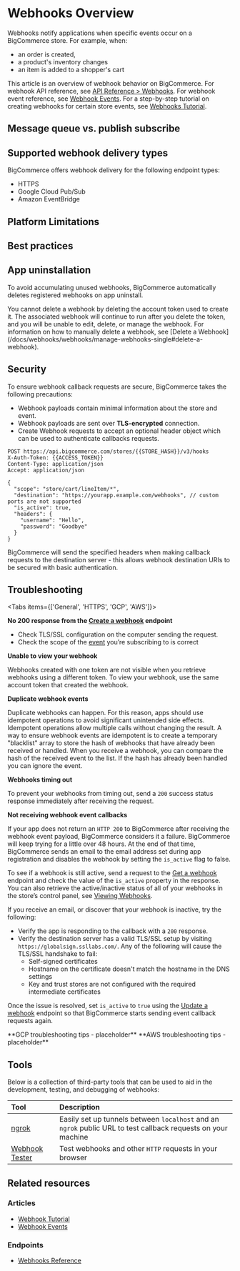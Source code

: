 # Webhooks Overview

Webhooks notify applications when specific events occur on a BigCommerce store. For example, when:

* an order is created,
* a product's inventory changes
* an item is added to a shopper's cart

This article is an overview of webhook behavior on BigCommerce. For webhook API reference, see [API Reference > Webhooks](/docs/webhooks/webhooks/manage-webhooks-bulk#create-a-webhook). For webhook event reference, see [Webhook Events](/api-docs/store-management/webhooks/webhook-events). For a step-by-step tutorial on creating webhooks for certain store events, see [Webhooks Tutorial](/api-docs/store-management/webhooks/tutorial).

## Message queue vs. publish subscribe
<!-- ![Image placeholder](https://storage.googleapis.com/XXXXX "placeholder image") -->


## Supported webhook delivery types

BigCommerce offers webhook delivery for the following endpoint types:

* HTTPS
* Google Cloud Pub/Sub
* Amazon EventBridge

## Platform Limitations

## Best practices

## App uninstallation

To avoid accumulating unused webhooks, BigCommerce automatically deletes registered webhooks on app uninstall.

<Callout type="info">
  You cannot delete a webhook by deleting the account token used to create it. The associated webhook will continue to run after you delete the token, and you will be unable to edit, delete, or manage the webhook. For information on how to manually delete a webhook, see [Delete a Webhook](/docs/webhooks/webhooks/manage-webhooks-single#delete-a-webhook).
</Callout>

## Security

To ensure webhook callback requests are secure, BigCommerce takes the following precautions:

* Webhook payloads contain minimal information about the store and event.
* Webhook payloads are sent over **TLS-encrypted** connection.
* Create Webhook requests to accept an optional header object which can be used to authenticate callbacks requests.


```http filename="Example request with header object: Create a webhook" showLineNumbers copy
POST https://api.bigcommerce.com/stores/{{STORE_HASH}}/v3/hooks
X-Auth-Token: {{ACCESS_TOKEN}}
Content-Type: application/json
Accept: application/json

{
  "scope": "store/cart/lineItem/*",
  "destination": "https://yourapp.example.com/webhooks", // custom ports are not supported
  "is_active": true,
  "headers": {
    "username": "Hello",
    "password": "Goodbye"
  }
}
```

BigCommerce will send the specified headers when making callback requests to the destination server - this allows webhook destination URIs to be secured with basic authentication.

## Troubleshooting

<Tabs items={['General', 'HTTPS', 'GCP', 'AWS']}>

<Tab>

**No 200 response from the [Create a webhook](/docs/webhooks/webhooks/manage-webhooks-bulk#create-a-webhook) endpoint**
* Check TLS/SSL configuration on the computer sending the request.
* Check the scope of the [event](/api-docs/store-management/webhooks/webhook-events) you’re subscribing to is correct 

**Unable to view your webhook**

Webhooks created with one token are not visible when you retrieve webhooks using a different token. To view your webhook, use the same account token that created the webhook.


**Duplicate webhook events**

Duplicate webhooks can happen. For this reason, apps should use idempotent operations to avoid significant unintended side effects. Idempotent operations allow multiple calls without changing the result. A way to ensure webhook events are idempotent is to create a temporary "blacklist" array to store the hash of webhooks that have already been received or handled. When you receive a webhook, you can compare the hash of the received event to the list. If the hash has already been handled you can ignore the event.

</Tab>


<Tab>

**Webhooks timing out**

To prevent your webhooks from timing out, send a `200` success status response immediately after receiving the request.

**Not receiving webhook event callbacks**

If your app does not return an `HTTP 200` to BigCommerce after receiving the webhook event payload, BigCommerce considers it a failure. BigCommerce will keep trying for a little over 48 hours. At the end of that time, BigCommerce sends an email to the email address set during app registration and disables the webhook by setting the `is_active` flag to false.

To see if a webhook is still active, send a request to the [Get a webhook](/docs/webhooks/webhooks/manage-webhooks-single#get-a-webhook) endpoint and check the value of the `is_active` property in the response. You can also retrieve the active/inactive status of all of your webhooks in the store’s control panel, see [Viewing Webhooks](https://support.bigcommerce.com/s/article/Store-API-Accounts?language=en_US#webhooks).

If you receive an email, or discover that your webhook is inactive, try the following:
* Verify the app is responding to the callback with a `200` response.
* Verify the destination server has a valid TLS/SSL setup by visiting `https://globalsign.ssllabs.com/`. Any of the following will cause the TLS/SSL handshake to fail:
  * Self-signed certificates
  * Hostname on the certificate doesn't match the hostname in the DNS settings
  * Key and trust stores are not configured with the required intermediate certificates

Once the issue is resolved, set `is_active` to `true` using the [Update a webhook](/docs/webhooks/webhooks/manage-webhooks-single#update-a-webhook) endpoint so that BigCommerce starts sending event callback requests again.


</Tab>

<Tab>
**GCP troubleshooting tips - placeholder**
</Tab>


<Tab>
**AWS troubleshooting tips - placeholder**
</Tab>

</Tabs>


## Tools

Below is a collection of third-party tools that can be used to aid in the development, testing, and debugging of webhooks:

| Tool | Description |
|:-----|:------------|
| [ngrok](https://ngrok.com/) | Easily set up tunnels between `localhost` and an `ngrok` public URL to test callback requests on your machine |
| [Webhook Tester](https://webhook.site/#/) | Test webhooks and other `HTTP` requests in your browser |

## Related resources

### Articles
* [Webhook Tutorial](/api-docs/getting-started/webhooks/setting-up-webhooks)
* [Webhook Events](/api-docs/store-management/webhooks/webhook-events)

### Endpoints
* [Webhooks Reference](/docs/webhooks/webhooks)
